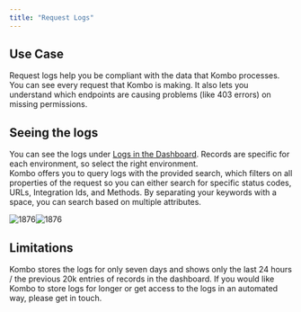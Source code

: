 ```yaml
---
title: "Request Logs"
---
```


## Use Case

Request logs help you be compliant with the data that Kombo processes. You can see every request that Kombo is making. It also lets you understand which endpoints are causing problems (like 403 errors) on missing permissions.

## Seeing the logs

You can see the logs under [Logs in the Dashboard](https://app.kombo.dev/logs). Records are specific for each environment, so select the right environment.  
Kombo offers you to query logs with the provided search, which filters on all properties of the request so you can either search for specific status codes, URLs, Integration Ids, and Methods. By separating your keywords with a space, you can search based on multiple attributes.

![1876](/images/d312132-1bbca588d8ce64278e3450179fde8566640b32b283a585da8385c45bf2529843.png "1bbca588d8ce64278e3450179fde8566640b32b283a585da8385c45bf2529843.png")![1876](/images/d312132-1bbca588d8ce64278e3450179fde8566640b32b283a585da8385c45bf2529843.png "Click to close...") 

## Limitations

Kombo stores the logs for only seven days and shows only the last 24 hours / the previous 20k entries of records in the dashboard. If you would like Kombo to store logs for longer or get access to the logs in an automated way, please get in touch.